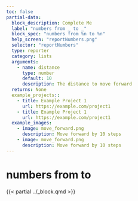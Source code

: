 ```yaml
---
toc: false
partial-data:
  block_description: Complete Me
  label: "numbers from _ to _"
  block_spec: "numbers from %n to %n"
  help_screen: "reportNumbers.png"
  selector: "reportNumbers"
  type: reporter
  category: lists
  arguments:
    - name: distance
      type: number
      default: 10
      description: The distance to move forward
  returns: None
  example_projects::
    - title: Example Project 1
      url: https://example.com/project1
    - title: Example Project 1
      url: https://example.com/project1
  example_images:
    - image: move_forward.png
      description: Move forward by 10 steps
    - image: move_forward.png
      description: Move forward by 10 steps
---
```


# numbers from  to {.unnumbered}

{{< partial ../_block.qmd >}}
